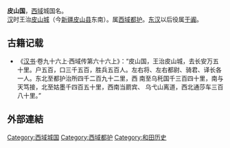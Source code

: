 '''皮山国'''，[[西域|西域]]城国名。<br>

[[汉|汉]]时王治[[皮山城|皮山城]]（今[[新疆|新疆]][[皮山县|皮山县]]东南）。属[[西域都护|西域都护]]。[[东汉|东汉]]以后役属[[于阗|于阗]]。

== 古籍记载 ==
*《[[汉书|汉书]]·卷九十六上·西域传第六十六上》：“皮山国，王治皮山城，去长安万五十里。户五百，口三千五百，胜兵五百人。左右将、左右都尉、骑君、译长各一人。东北至都护治所四千二百九十二里，西 南至乌秅国千三百四十里，南与天笃接，北至姑墨千四百五十里，西南当罽宾、 乌弋山离道，西北通莎车三百八十里。”

==外部連結==
{{Wikisource further reading}}

{{西域三十六国}}

[[Category:西域城国|Category:西域城国]]
[[Category:西域都护|Category:西域都护]]
[[Category:和田历史|Category:和田历史]]